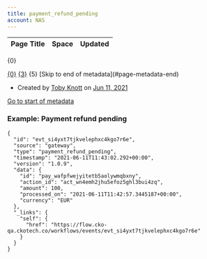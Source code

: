 ```yaml
---
title: payment_refund_pending
account: NAS
---
```


<table class="aui"> <thead> <tr class="header"> <th class="search-result-title">Page Title</th> <th class="search-result-space">Space</th> <th class="search-result-date">Updated</th> </tr> </thead> </table> <p class="search-result-count">{0}</p> <tr class="search-result"> <td class="search-result-title"><a href="{1}" class="content-type-{2}"><span>{0}</span></a></td> <td class="search-result-space"><a class="space" href="/display/{4}/" title="{3}">{3}</a></td> <td class="search-result-date"><span class="date" title="{6}">{5}</span></td> </tr> [Skip to end of metadata](#page-metadata-end)

*   Created by [Toby Knott](    /display/~toby.knott
    ) on [Jun 11, 2021](/pages/viewpreviousversions.action?pageId=25527184 "Show changes")

[Go to start of metadata](#page-metadata-start)

### Example: Payment refund pending

    {
      "id": "evt_si4yxt7tjkvelephxc4kgo7r6e",
      "source": "gateway",
      "type": "payment_refund_pending",
      "timestamp": "2021-06-11T11:43:02.292+00:00",
      "version": "1.0.9",
      "data": {
        "id": "pay_wafpfwejyitetb5aolywmqbxny",
        "action_id": "act_wn4emh2jhu5efoz5ghl3bui4zq",
        "amount": 100,
        "processed_on": "2021-06-11T11:42:57.3445187+00:00",
        "currency": "EUR"
      },
      "_links": {
        "self": {
          "href": "https://flow.cko-qa.ckotech.co/workflows/events/evt_si4yxt7tjkvelephxc4kgo7r6e"
        }
      }
    }

  
